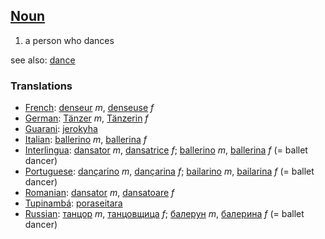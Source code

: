 ==[[Noun]]==

#a person who dances

see also: [[dance]]

===Translations===
*[[French]]: [[denseur]] ''m'', [[denseuse]] ''f''
*[[German]]: [[Tänzer]] ''m'', [[Tänzerin]] ''f''
*[[Guarani]]: [[jerokyha]]
*[[Italian]]: [[ballerino]] ''m'', [[ballerina]] ''f''
*[[Interlingua]]: [[dansator]] ''m'', [[dansatrice]] ''f''; [[ballerino]] ''m'', [[ballerina]] ''f'' (= ballet dancer)
*[[Portuguese]]: [[dançarino]] ''m'', [[dançarina]] ''f''; [[bailarino]] ''m'', [[bailarina]] ''f'' (= ballet dancer)
*[[Romanian]]: [[dansator]] ''m'', [[dansatoare]] ''f''
*[[Tupinambá]]: [[poraseitara]]
*[[Russian]]: [[танцор]] ''m'', [[танцовщица]] ''f''; [[балерун]] ''m'', [[балерина]] ''f'' (= ballet dancer)